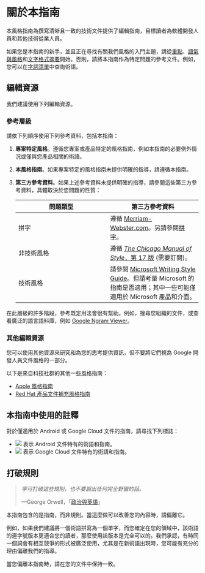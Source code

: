 # 關於本指南

本風格指南為撰寫清晰且一致的技術文件提供了編輯指南，目標讀者為軟體開發人員和其他技術從業人員。

如果您是本指南的新手，並且正在尋找有關我們風格的入門主題，請從[重點](highlights.md)、[語氣與風格](tone.md)和[文字格式摘要](text-formatting.md)開始。否則，請將本指南作為特定問題的參考文件。例如，您可以在[字詞清單](https://developers.google.com/style/word-list)中查詢術語。

## 編輯資源

我們建議使用下列編輯資源。

### 參考層級

請依下列順序使用下列參考資料，包括本指南：

1.  **專案特定風格**。遵循您專案或產品特定的風格指南，例如本指南的必要例外情況或僅與您產品相關的術語。
2.  **本風格指南**。如果專案特定的風格指南未提供明確的指導，請遵循本指南。

3.  **第三方參考資料**。如果上述參考資料未提供明確的指導，請參閱這些第三方參考資料，具體取決於您問題的性質：

    | 問題類型 | 第三方參考資料 |
    | --- | --- |
    | 拼字 | 遵循 [Merriam-Webster.com](https://www.merriam-webster.com/)。另請參閱[拼字](https://developers.google.com/style/spelling)。 |
    | 非技術風格 | 遵循 [*The Chicago Manual of Style*，第 17 版](https://www.chicagomanualofstyle.org/home.html) (需要訂閱)。 |
    | 技術風格 | 請參閱 [Microsoft Writing Style Guide](https://docs.microsoft.com/style-guide/welcome/)。但請考量 Microsoft 的指南是否適用；其中一些可能僅適用於 Microsoft 產品和介面。 |

在此層級的許多階段，參考既定用法會很有幫助。例如，搜尋您組織的文件，或查看廣泛的語言語料庫，例如 [Google Ngram Viewer](https://books.google.com/ngrams/)。

### 其他編輯資源

您可以使用其他資源來研究和為您的思考提供資訊，但不要將它們視為 Google 開發人員文件風格的一部分。

以下是來自科技社群的其他一些風格指南：

-   [Apple 風格指南](https://help.apple.com/applestyleguide/)
-   [Red Hat 產品文件補充風格指南](https://redhat-documentation.github.io/supplementary-style-guide/)

## 本指南中使用的註釋

對於僅適用於 Android 或 Google Cloud 文件的指南，請尋找下列標誌：

-   ![](images/android.png) 表示 Android 文件特有的術語和指南。
-   ![](https://www.gstatic.com/images/branding/productlogos/google_cloud/v8/web-24dp/logo_google_cloud_color_1x_web_24dp.png) 表示 Google Cloud 文件特有的術語和指南。

## 打破規則

> *寧可打破這些規則，也不要說出任何完全野蠻的話。*
>
> ---George Orwell，「[政治與英語](https://www.orwellfoundation.com/the-orwell-foundation/orwell/essays-and-other-works/politics-and-the-english-language/)」

本指南包含的是指南，而非規則。當這麼做可以改善您的內容時，請偏離它。

例如，如果我們建議將一個術語拼寫為一個單字，而您確定在您的領域中，該術語的連字號版本更適合您的讀者，那麼使用該版本是完全可以的。我們承認，有時同一個詞會有相互競爭的形式被廣泛使用，尤其是在新術語出現時，您可能有充分的理由偏離我們的指導。

當您偏離本指南時，請在您的文件中保持一致。
